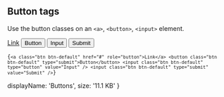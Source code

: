 
## Button tags

Use the button classes on an `<a>`, `<button>`, `<input>` element.

<a className="btn btn-default" href="#" role="button">Link</a>
<button className="btn btn-default" type="submit">Button</button>
<input className="btn btn-default" type="button" value="Input" />
<input className="btn btn-default" type="submit" value="Submit" />

<Code lang="html">{`<a class="btn btn-default" href="#" role="button">Link</a>
<button class="btn btn-default" type="submit">Button</button>
<input class="btn btn-default" type="button" value="Input" />
<input class="btn btn-default" type="submit" value="Submit" />`}</Code>

  displayName: 'Buttons',
  size: '11.1 KB'
}
